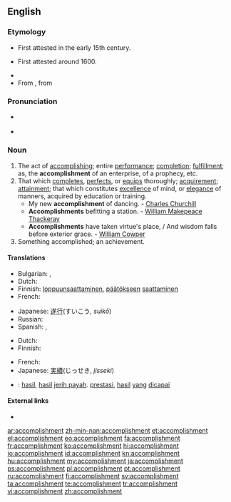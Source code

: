 ==English==
{{Webster 1913}}

===Etymology===
* First attested in the early 15th century.
* {{sense|completes|perfects|equips}} First attested around 1600.
* {{suffix|accomplish|ment}}
* From {{etyl|fro}} {{term|accomplissement|lang=fr}}, from {{term|accomplir|lang=fro}}

===Pronunciation===
* {{a|UK|US}} {{IPA|/ə.ˈkɒm.plɪʃ.mənt/}}
* {{audio|En-us-accomplishment.ogg|Audio (US)}}

===Noun===
{{en-noun}}

# The act of [[accomplish]]ing; entire [[performance]]; [[completion]]; [[fulfillment]]; as, the '''accomplishment''' of an enterprise, of a prophecy, etc.
# That which [[complete]]s, [[perfect]]s, or [[equip]]s thoroughly; [[acquirement]]; [[attainment]]; that which constitutes [[excellence]] of mind, or [[elegance]] of manners, acquired by education or training.
#* My new '''accomplishment''' of dancing. - [[w:Charles Churchill (satirist)|Charles Churchill]]
#* '''Accomplishments''' befitting a station. - [[w:William Makepeace Thackeray|William Makepeace Thackeray]]
#* '''Accomplishments''' have taken virtue's place, / And wisdom falls before exterior grace. - [[w:William Cowper|William Cowper]]
# Something accomplished; an achievement.

====Translations====
{{trans-top|the act of accomplishing}}
* Bulgarian: {{t|bg|завършване}},  {{t|bg|изпълнение}}
* Dutch: {{t-|nl|voltooiing|f}}
* Finnish: [[loppuunsaattaminen]], [[päätökseen]] [[saattaminen]]
* French: {{t+|fr|accomplissement|m}}
{{trans-mid}}
* Japanese: [[遂行]](すいこう, ''suikō'')
* Russian: {{t+|ru|достижение|n}}
* Spanish: {{t-|es|logro|m}}, {{t|es|éxito|m}}
{{trans-bottom}}

{{trans-top|that which completes}}
* Dutch: {{t+|nl|prestatie|f}}
* Finnish: {{t+|fi|saavutus}}
{{trans-mid}}
* French: {{t+|fr|accomplissement|m}}
* Japanese: [[実績]](じっせき, ''jisseki'')
{{trans-bottom}}

{{checktrans-top}}
{{trans-mid}}
* {{ttbc|id}}: [[hasil]], [[hasil]] [[jerih payah]]. [[prestasi]], [[hasil]] [[yang]] [[capai|dicapai]]
{{trans-bottom}}

====External links====
* {{R:Webster 1913}}

[[ar:accomplishment]]
[[zh-min-nan:accomplishment]]
[[et:accomplishment]]
[[el:accomplishment]]
[[eo:accomplishment]]
[[fa:accomplishment]]
[[fr:accomplishment]]
[[ko:accomplishment]]
[[hi:accomplishment]]
[[io:accomplishment]]
[[id:accomplishment]]
[[kn:accomplishment]]
[[hu:accomplishment]]
[[my:accomplishment]]
[[ja:accomplishment]]
[[ps:accomplishment]]
[[pl:accomplishment]]
[[pt:accomplishment]]
[[ru:accomplishment]]
[[fi:accomplishment]]
[[sv:accomplishment]]
[[ta:accomplishment]]
[[te:accomplishment]]
[[tr:accomplishment]]
[[vi:accomplishment]]
[[zh:accomplishment]]